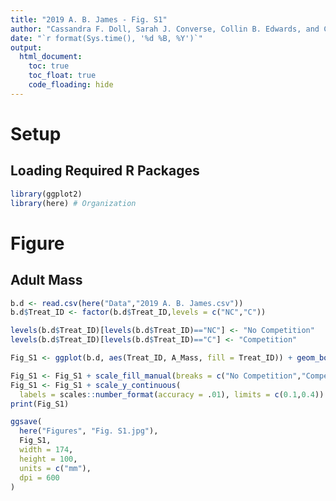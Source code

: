 ---
title: "2019 A. B. James - Fig. S1"
author: "Cassandra F. Doll, Sarah J. Converse, Collin B. Edwards, and Cheryl B. Schultz"
date: "`r format(Sys.time(), '%d %B, %Y')`"
output: 
  html_document:
    toc: true
    toc_float: true
    code_floading: hide
---

# Setup
## Loading Required R Packages

```{r, echo = T, results = 'hide', message = F, warning = F}
library(ggplot2)
library(here) # Organization
```

# Figure
## Adult Mass

```{r}
b.d <- read.csv(here("Data","2019 A. B. James.csv"))
b.d$Treat_ID <- factor(b.d$Treat_ID,levels = c("NC","C"))

levels(b.d$Treat_ID)[levels(b.d$Treat_ID)=="NC"] <- "No Competition"
levels(b.d$Treat_ID)[levels(b.d$Treat_ID)=="C"] <- "Competition"

Fig_S1 <- ggplot(b.d, aes(Treat_ID, A_Mass, fill = Treat_ID)) + geom_boxplot(width = 0.4)

Fig_S1 <- Fig_S1 + scale_fill_manual(breaks = c("No Competition","Competition"), values = c("white", "white")) + theme(legend.position = "none", axis.text.x = element_text(size = 8.5), axis.text.y = element_text(size = 8.5), title = element_text(size = 8.5), panel.background = element_blank(), panel.grid.major = element_blank(), panel.grid.minor = element_blank(), axis.line = element_line(color = "black"), axis.text = element_text(color = "black"), axis.ticks = element_line(color = "black")) + xlab("") + ylab('Adult Mass (g)') + guides(fill = FALSE)
Fig_S1 <- Fig_S1 + scale_y_continuous(
  labels = scales::number_format(accuracy = .01), limits = c(0.1,0.4))
print(Fig_S1)

ggsave(
  here("Figures", "Fig. S1.jpg"),
  Fig_S1,
  width = 174,
  height = 100,
  units = c("mm"),
  dpi = 600
)
```